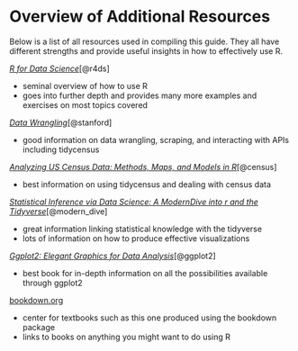 # Overview of Additional Resources {-}

Below is a list of all resources used in compiling this guide. They all have different strengths and provide useful insights in how to effectively use R. 

[*R for Data Science*](https://r4ds.hadley.nz)[@r4ds]

- seminal overview of how to use R
- goes into further depth and provides many more examples and exercises on most topics covered

[*Data Wrangling*](https://dcl-wrangle.stanford.edu)[@stanford]

- good information on data wrangling, scraping, and interacting with APIs including tidycensus

[*Analyzing US Census Data: Methods, Maps, and Models in R*](https://walker-data.com/census-r/index.html)[@census]

- best information on using tidycensus and dealing with census data

[*Statistical Inference via Data Science: A ModernDive into r and the Tidyverse*](https://moderndive.com)[@modern_dive]

- great information linking statistical knowledge with the tidyverse
- lots of information on how to produce effective visualizations

[*Ggplot2: Elegant Graphics for Data Analysis*](https://ggplot2-book.org)[@ggplot2]

- best book for in-depth information on all the possibilities available through ggplot2

[bookdown.org](https://bookdown.org)

- center for textbooks such as this one produced using the bookdown package
- links to books on anything you might want to do using R

